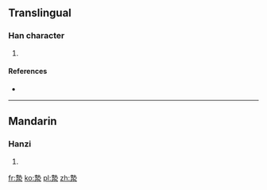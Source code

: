==Translingual==

===Han character===
{{Han char|rn=85|rad=水|as=11|sn=14|four=|canj=GIE}}

# {{defn|Han|sort=水11}}

====References====
* {{Han ref|kx=0645.150|dkj=18122|dj=1054.080|hdz=31711.130|uh=6F10|ud=28432}}

----

==Mandarin==

===Hanzi===
{{cmn-hanzi|pin=[[yàn]] ([[yan4]]), [[zhí]] ([[zhi2]])|wg=yen<sup>4</sup>, chih<sup>2</sup>}}

# {{defn|lang=cmn|sort=水11}}

[[fr:漐]]
[[ko:漐]]
[[pl:漐]]
[[zh:漐]]